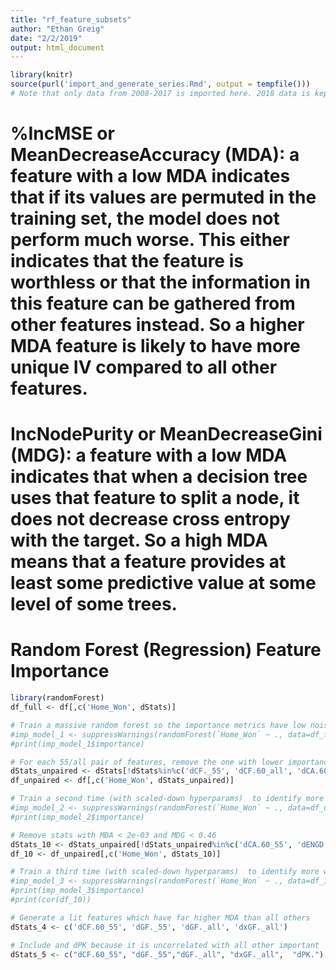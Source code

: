 ```yaml
---
title: "rf_feature_subsets"
author: "Ethan Greig"
date: "2/2/2019"
output: html_document
---
```


```r
library(knitr)
source(purl('import_and_generate_series.Rmd', output = tempfile()))
# Note that only data from 2008-2017 is imported here. 2018 data is kept as a holdout set
```

# %IncMSE or MeanDecreaseAccuracy (MDA): a feature with a low MDA indicates that if its values are permuted in the training set, the model does not perform much worse. This either indicates that the feature is worthless or that the information in this feature can be gathered from other features instead. So a higher MDA feature is likely to have more unique IV compared to all other features.

# IncNodePurity or MeanDecreaseGini (MDG): a feature with a low MDA indicates that when a decision tree uses that feature to split a node, it does not decrease cross entropy with the target. So a high MDA means that a feature provides at least some predictive value at some level of some trees.

# Random Forest (Regression) Feature Importance
```r
library(randomForest)
df_full <- df[,c('Home_Won', dStats)]

# Train a massive random forest so the importance metrics have low noise
#imp_model_1 <- suppressWarnings(randomForest(`Home_Won` ~ ., data=df_full, ntree=1000000, mtry=1, nodesize=64, importance=TRUE))
#print(imp_model_1$importance)

# For each 55/all pair of features, remove the one with lower importance if MDA < 0.35
dStats_unpaired <- dStats[!dStats%in%c('dCF._55', 'dCF.60_all', 'dCA.60_all', 'dGF.60_all', 'dGA.60_55', 'dxGF._55', 'dxGA.60_55', 'dxGF.60_55', 'dSh._55', 'dSv._55', 'dBerg')]
df_unpaired <- df[,c('Home_Won', dStats_unpaired)]
```

```r
# Train a second time (with scaled-down hyperparams)  to identify more weak features
#imp_model_2 <- suppressWarnings(randomForest(`Home_Won` ~ ., data=df_unpaired, ntree=1000000, mtry=1, nodesize=64, importance=TRUE))
#print(imp_model_2$importance)

# Remove stats with MDA < 2e-03 and MDG < 0.46
dStats_10 <- dStats_unpaired[!dStats_unpaired%in%c('dCA.60_55', 'dENGD', 'dxGF.60_all', 'dxGA.60_all', 'dSh._all', 'dSv._all', 'dHDCF._55', 'dTime_Led', 'dPP.', 'dW')]
df_10 <- df_unpaired[,c('Home_Won', dStats_10)]
```

```r
# Train a third time (with scaled-down hyperparams)  to identify more weak features
#imp_model_3 <- suppressWarnings(randomForest(`Home_Won` ~ ., data=df_10, ntree=1000000, mtry=1, nodesize=64, importance=TRUE))
#print(imp_model_3$importance)
#print(cor(df_10))

# Generate a lit features which have far higher MDA than all others
dStats_4 <- c('dCF.60_55', 'dGF._55', 'dGF._all', 'dxGF._all')

# Include and dPK because it is uncorrelated with all other important 
dStats_5 <- c("dCF.60_55", "dGF._55","dGF._all", "dxGF._all",  "dPK.")
```



